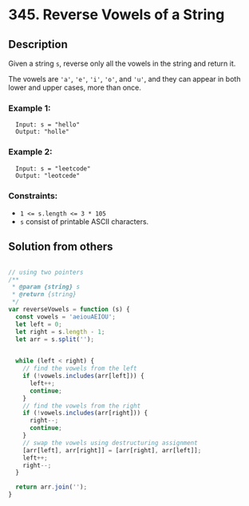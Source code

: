 # 345. Reverse Vowels of a String

## Description
Given a string `s`, reverse only all the vowels in the string and return it.

The vowels are `'a'`, `'e'`, `'i'`, `'o'`, and `'u'`, and they can appear in both lower and upper cases, more than once.

### Example 1:
```
  Input: s = "hello"
  Output: "holle"
```

### Example 2:
```
  Input: s = "leetcode"
  Output: "leotcede"
```

### Constraints:
- `1 <= s.length <= 3 * 105`
- `s` consist of printable ASCII characters.

## Solution from others
```js

// using two pointers
/**
 * @param {string} s
 * @return {string}
 */
var reverseVowels = function (s) {
  const vowels = 'aeiouAEIOU';
  let left = 0;
  let right = s.length - 1;
  let arr = s.split('');

  
  while (left < right) {
    // find the vowels from the left
    if (!vowels.includes(arr[left])) {
      left++;
      continue;
    }
    // find the vowels from the right
    if (!vowels.includes(arr[right])) {
      right--;
      continue;
    }
    // swap the vowels using destructuring assignment
    [arr[left], arr[right]] = [arr[right], arr[left]];
    left++;
    right--;
  }

  return arr.join('');
}

```
